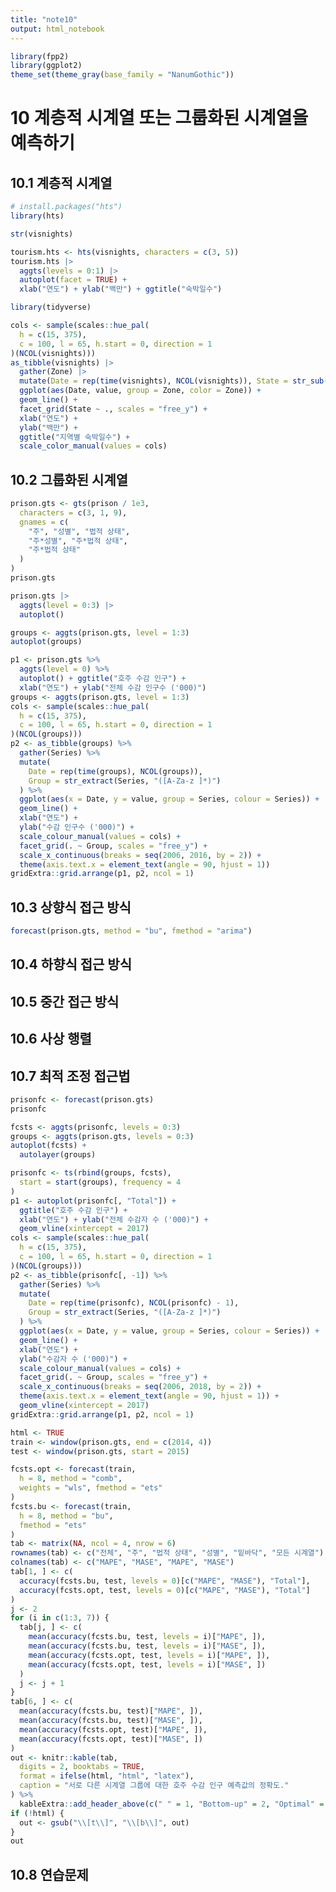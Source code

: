 ```yaml
---
title: "note10"
output: html_notebook
---
```


```r
library(fpp2)
library(ggplot2)
theme_set(theme_gray(base_family = "NanumGothic"))
```

# 10 계층적 시계열 또는 그룹화된 시계열을 예측하기

## 10.1 계층적 시계열

```r
# install.packages("hts")
library(hts)
```

```r
str(visnights)
```

```r
tourism.hts <- hts(visnights, characters = c(3, 5))
tourism.hts |>
  aggts(levels = 0:1) |>
  autoplot(facet = TRUE) +
  xlab("연도") + ylab("백만") + ggtitle("숙박일수")
```

```r
library(tidyverse)
```

```r
cols <- sample(scales::hue_pal(
  h = c(15, 375),
  c = 100, l = 65, h.start = 0, direction = 1
)(NCOL(visnights)))
as_tibble(visnights) |>
  gather(Zone) |>
  mutate(Date = rep(time(visnights), NCOL(visnights)), State = str_sub(Zone, 1, 3)) |>
  ggplot(aes(Date, value, group = Zone, color = Zone)) +
  geom_line() +
  facet_grid(State ~ ., scales = "free_y") +
  xlab("연도") +
  ylab("백만") +
  ggtitle("지역별 숙박일수") +
  scale_color_manual(values = cols)
```

## 10.2 그룹화된 시계열

```r
prison.gts <- gts(prison / 1e3,
  characters = c(3, 1, 9),
  gnames = c(
    "주", "성별", "법적 상태",
    "주*성별", "주*법적 상태",
    "주*법적 상태"
  )
)
prison.gts
```

```r
prison.gts |>
  aggts(level = 0:3) |>
  autoplot()
```

```r
groups <- aggts(prison.gts, level = 1:3)
autoplot(groups)
```

```r
p1 <- prison.gts %>%
  aggts(level = 0) %>%
  autoplot() + ggtitle("호주 수감 인구") +
  xlab("연도") + ylab("전체 수감 인구수 ('000)")
groups <- aggts(prison.gts, level = 1:3)
cols <- sample(scales::hue_pal(
  h = c(15, 375),
  c = 100, l = 65, h.start = 0, direction = 1
)(NCOL(groups)))
p2 <- as_tibble(groups) %>%
  gather(Series) %>%
  mutate(
    Date = rep(time(groups), NCOL(groups)),
    Group = str_extract(Series, "([A-Za-z ]*)")
  ) %>%
  ggplot(aes(x = Date, y = value, group = Series, colour = Series)) +
  geom_line() +
  xlab("연도") +
  ylab("수감 인구수 ('000)") +
  scale_colour_manual(values = cols) +
  facet_grid(. ~ Group, scales = "free_y") +
  scale_x_continuous(breaks = seq(2006, 2016, by = 2)) +
  theme(axis.text.x = element_text(angle = 90, hjust = 1))
gridExtra::grid.arrange(p1, p2, ncol = 1)
```

## 10.3 상향식 접근 방식

```r
forecast(prison.gts, method = "bu", fmethod = "arima")
```

## 10.4 하향식 접근 방식

## 10.5 중간 접근 방식

## 10.6 사상 행렬

## 10.7 최적 조정 접근법

```r
prisonfc <- forecast(prison.gts)
prisonfc
```

```r
fcsts <- aggts(prisonfc, levels = 0:3)
groups <- aggts(prison.gts, levels = 0:3)
autoplot(fcsts) +
  autolayer(groups)
```

```r
prisonfc <- ts(rbind(groups, fcsts),
  start = start(groups), frequency = 4
)
p1 <- autoplot(prisonfc[, "Total"]) +
  ggtitle("호주 수감 인구") +
  xlab("연도") + ylab("전체 수감자 수 ('000)") +
  geom_vline(xintercept = 2017)
cols <- sample(scales::hue_pal(
  h = c(15, 375),
  c = 100, l = 65, h.start = 0, direction = 1
)(NCOL(groups)))
p2 <- as_tibble(prisonfc[, -1]) %>%
  gather(Series) %>%
  mutate(
    Date = rep(time(prisonfc), NCOL(prisonfc) - 1),
    Group = str_extract(Series, "([A-Za-z ]*)")
  ) %>%
  ggplot(aes(x = Date, y = value, group = Series, colour = Series)) +
  geom_line() +
  xlab("연도") +
  ylab("수감자 수 ('000)") +
  scale_colour_manual(values = cols) +
  facet_grid(. ~ Group, scales = "free_y") +
  scale_x_continuous(breaks = seq(2006, 2018, by = 2)) +
  theme(axis.text.x = element_text(angle = 90, hjust = 1)) +
  geom_vline(xintercept = 2017)
gridExtra::grid.arrange(p1, p2, ncol = 1)
```

```r
html <- TRUE
train <- window(prison.gts, end = c(2014, 4))
test <- window(prison.gts, start = 2015)

fcsts.opt <- forecast(train,
  h = 8, method = "comb",
  weights = "wls", fmethod = "ets"
)
fcsts.bu <- forecast(train,
  h = 8, method = "bu",
  fmethod = "ets"
)
tab <- matrix(NA, ncol = 4, nrow = 6)
rownames(tab) <- c("전체", "주", "법적 상태", "성별", "밑바닥", "모든 시계열")
colnames(tab) <- c("MAPE", "MASE", "MAPE", "MASE")
tab[1, ] <- c(
  accuracy(fcsts.bu, test, levels = 0)[c("MAPE", "MASE"), "Total"],
  accuracy(fcsts.opt, test, levels = 0)[c("MAPE", "MASE"), "Total"]
)
j <- 2
for (i in c(1:3, 7)) {
  tab[j, ] <- c(
    mean(accuracy(fcsts.bu, test, levels = i)["MAPE", ]),
    mean(accuracy(fcsts.bu, test, levels = i)["MASE", ]),
    mean(accuracy(fcsts.opt, test, levels = i)["MAPE", ]),
    mean(accuracy(fcsts.opt, test, levels = i)["MASE", ])
  )
  j <- j + 1
}
tab[6, ] <- c(
  mean(accuracy(fcsts.bu, test)["MAPE", ]),
  mean(accuracy(fcsts.bu, test)["MASE", ]),
  mean(accuracy(fcsts.opt, test)["MAPE", ]),
  mean(accuracy(fcsts.opt, test)["MASE", ])
)
out <- knitr::kable(tab,
  digits = 2, booktabs = TRUE,
  format = ifelse(html, "html", "latex"),
  caption = "서로 다른 시계열 그룹에 대한 호주 수감 인구 예측값의 정확도."
) %>%
  kableExtra::add_header_above(c(" " = 1, "Bottom-up" = 2, "Optimal" = 2))
if (!html) {
  out <- gsub("\\[t\\]", "\\[b\\]", out)
}
out
```

## 10.8 연습문제
